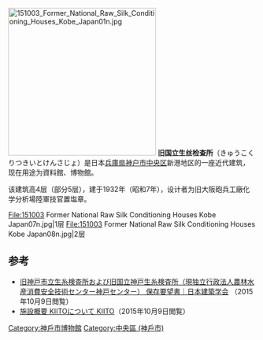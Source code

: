[[File:151003_Former_National_Raw_Silk_Conditioning_Houses_Kobe_Japan01n.jpg|300px]]
'''旧国立生丝检查所'''（きゅうこくりつきいとけんさじょ）是日本[[兵庫県|兵庫県]][[神户市|神户市]][[中央區_(神戶市)|中央区]]新港地区的一座近代建筑，现在用途为資料館、博物館。

该建筑高4层（部分5层），建于1932年（昭和7年），设计者为旧大阪砲兵工廠化学分析場陸軍技官置塩章。

<gallery widths="165px" heights="110px">
File:151003 Former National Raw Silk Conditioning Houses Kobe Japan07n.jpg|1层
File:151003 Former National Raw Silk Conditioning Houses Kobe Japan08n.jpg|2层
</gallery>

==参考==
*[http://www.aij.or.jp/scripts/request/document/20090217.pdf 旧神戸市立生糸検査所および旧国立神戸生糸検査所（現独立行政法人農林水産消費安全技術センター神戸センター） 保存要望書｜日本建築学会] {{Wayback|url=http://www.aij.or.jp/scripts/request/document/20090217.pdf |date=20200919120945 }}（2015年10月9日閲覧）
*[https://web.archive.org/web/20160423004046/http://kiito.jp/about/establishment/ 施設概要  KIITOについて  KIITO]（2015年10月9日閲覧）

[[Category:神戶市博物館|Category:神戶市博物館]]
[[Category:中央區_(神戶市)|Category:中央區 (神戶市)]]
